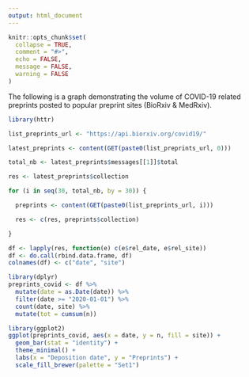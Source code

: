 ```yaml
---
output: html_document
---
```


```r
knitr::opts_chunk$set(
  collapse = TRUE,
  comment = "#>",
  echo = FALSE,
  message = FALSE,
  warning = FALSE
)
```

The following is a graph demonstrating the volume of COVID-19 related preprints posted to popular preprint sites (BioRxiv & MedRxiv).

```r
library(httr)

list_preprints_url <- "https://api.biorxiv.org/covid19/"

latest_preprints <- content(GET(paste0(list_preprints_url, 0)))

total_nb <- latest_preprints$messages[[1]]$total

res <- latest_preprints$collection

for (i in seq(30, total_nb, by = 30)) {

  preprints <- content(GET(paste0(list_preprints_url, i)))

  res <- c(res, preprints$collection)

}

df <- lapply(res, function(e) c(e$rel_date, e$rel_site))
df <- do.call(rbind.data.frame, df)
colnames(df) <- c("date", "site")

library(dplyr)
preprints_covid <- df %>%
  mutate(date = as.Date(date)) %>%
  filter(date >= "2020-01-01") %>%
  count(date, site) %>%
  mutate(tot = cumsum(n))
```

```r
library(ggplot2)
ggplot(preprints_covid, aes(x = date, y = n, fill = site)) +
  geom_bar(stat = "identity") +
  theme_minimal() +
  labs(x = "Deposition date", y = "Preprints") +
  scale_fill_brewer(palette = "Set1")
```
